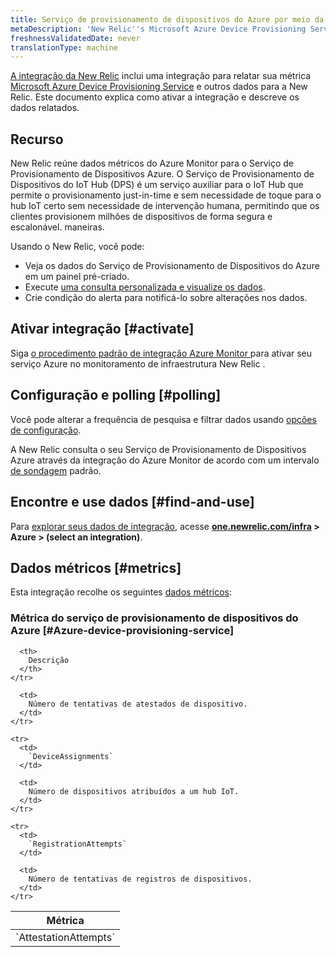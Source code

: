 ```yaml
---
title: Serviço de provisionamento de dispositivos do Azure por meio da integração do Azure Monitor
metaDescription: 'New Relic''s Microsoft Azure Device Provisioning Service integration: what data it reports and how to enable it.'
freshnessValidatedDate: never
translationType: machine
---
```


[A integração da New Relic](/docs/infrastructure/introduction-infra-monitoring) inclui uma integração para relatar sua métrica [Microsoft Azure Device Provisioning Service](https://learn.microsoft.com/en-us/azure/iot-dps/) e outros dados para a New Relic. Este documento explica como ativar a integração e descreve os dados relatados.

## Recurso

New Relic reúne dados métricos do Azure Monitor para o Serviço de Provisionamento de Dispositivos Azure. O Serviço de Provisionamento de Dispositivos do IoT Hub (DPS) é um serviço auxiliar para o IoT Hub que permite o provisionamento just-in-time e sem necessidade de toque para o hub IoT certo sem necessidade de intervenção humana, permitindo que os clientes provisionem milhões de dispositivos de forma segura e escalonável. maneiras.

Usando o New Relic, você pode:

* Veja os dados do Serviço de Provisionamento de Dispositivos do Azure em um painel pré-criado.
* Execute [uma consulta personalizada e visualize os dados](/docs/infrastructure/integrations-getting-started/getting-started/use-integration-data-new-relic-insights).
* Crie condição do alerta para notificá-lo sobre alterações nos dados.

## Ativar integração [#activate]

Siga [o procedimento padrão de integração Azure Monitor ](/docs/infrastructure/microsoft-azure-integrations/azure-integrations-list/azure-monitor)para ativar seu serviço Azure no monitoramento de infraestrutura New Relic .

## Configuração e polling [#polling]

Você pode alterar a frequência de pesquisa e filtrar dados usando [opções de configuração](/docs/infrastructure/microsoft-azure-integrations/azure-integrations-list/azure-monitor/#settings).

A New Relic consulta o seu Serviço de Provisionamento de Dispositivos Azure através da integração do Azure Monitor de acordo com um intervalo [de sondagem](/docs/infrastructure/microsoft-azure-integrations/azure-integrations-list/azure-monitor/#settings) padrão.

## Encontre e use dados [#find-and-use]

Para [explorar seus dados de integração](/docs/infrastructure/integrations/find-use-infrastructure-integration-data), acesse <DNT>**[one.newrelic.com/infra](https://one.newrelic.com/infra) &gt; Azure &gt; (select an integration)**</DNT>.

## Dados métricos [#metrics]

Esta integração recolhe os seguintes [dados métricos](/docs/infrastructure/integrations-getting-started/getting-started/understand-integration-data-data-types#metric):

### Métrica do serviço de provisionamento de dispositivos do Azure [#Azure-device-provisioning-service]

<table>
  <thead>
    <tr>
      <th style={{ width: "300px" }}>
        Métrica
      </th>

      <th>
        Descrição
      </th>
    </tr>
  </thead>

  <tbody>
    <tr>
      <td>
        `AttestationAttempts`
      </td>

      <td>
        Número de tentativas de atestados de dispositivo.
      </td>
    </tr>

    <tr>
      <td>
        `DeviceAssignments`
      </td>

      <td>
        Número de dispositivos atribuídos a um hub IoT.
      </td>
    </tr>

    <tr>
      <td>
        `RegistrationAttempts`
      </td>

      <td>
        Número de tentativas de registros de dispositivos.
      </td>
    </tr>
  </tbody>
</table>